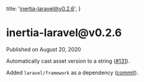 
  title: 'inertia-laravel@v0.2.6',
}

<h1>inertia-laravel@v0.2.6</h1>

<div className="-mt-8 mb-12 text-base font-medium text-gray-600">Published on August 20, 2020</div>

Automatically cast asset version to a string ([#131](https://github.com/inertiajs/inertia-laravel/pull/131)).

Added `laravel/framework` as a dependency ([commit](https://github.com/inertiajs/inertia-laravel/commit/02238454a2799b6578ed1f28a32e379bf1c3eb98)).
